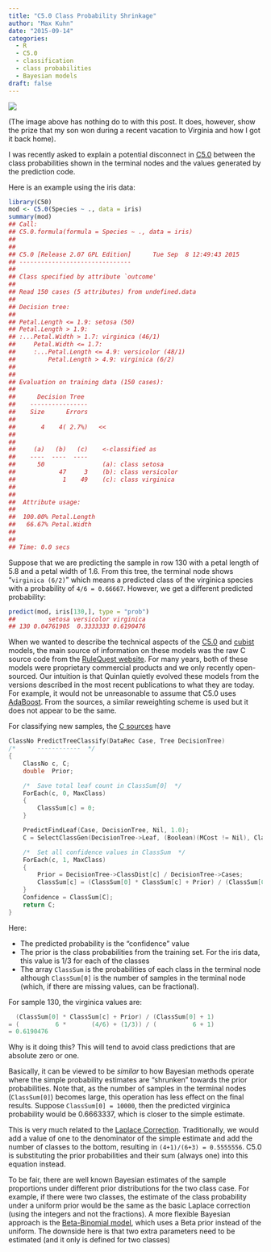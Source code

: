 ```yaml
---
title: "C5.0 Class Probability Shrinkage"
author: "Max Kuhn"
date: "2015-09-14"
categories:
  - R
  - C5.0
  - classification
  - class probabilities
  - Bayesian models
draft: false
---
```


![](pika.png){fig-align="center"}

(The image above has nothing do to with this post. It does, however, show the prize that my son won during a recent vacation to Virginia and how I got it back home). 

I was recently asked to explain a potential disconnect in [C5.0](https://github.com/topepo/C5.0) between the class probabilities shown in the terminal nodes and the values generated by the prediction code. 

Here is an example using the iris data:

```r
library(C50)
mod <- C5.0(Species ~ ., data = iris)
summary(mod)
## Call:
## C5.0.formula(formula = Species ~ ., data = iris)
## 
## 
## C5.0 [Release 2.07 GPL Edition]  	Tue Sep  8 12:49:43 2015
## -------------------------------
## 
## Class specified by attribute `outcome'
## 
## Read 150 cases (5 attributes) from undefined.data
## 
## Decision tree:
## 
## Petal.Length <= 1.9: setosa (50)
## Petal.Length > 1.9:
## :...Petal.Width > 1.7: virginica (46/1)
##     Petal.Width <= 1.7:
##     :...Petal.Length <= 4.9: versicolor (48/1)
##         Petal.Length > 4.9: virginica (6/2)
## 
## 
## Evaluation on training data (150 cases):
## 
## 	    Decision Tree   
## 	  ----------------  
## 	  Size      Errors  
## 
## 	     4    4( 2.7%)   <<
## 
## 
## 	   (a)   (b)   (c)    <-classified as
## 	  ----  ----  ----
## 	    50                (a): class setosa
## 	          47     3    (b): class versicolor
## 	           1    49    (c): class virginica
## 
## 
## 	Attribute usage:
## 
## 	100.00%	Petal.Length
## 	 66.67%	Petal.Width
## 
## 
## Time: 0.0 secs
```

Suppose that we are predicting the sample in row 130 with a petal length of 5.8 and a petal width of 1.6. From this tree, the terminal node shows "`virginica (6/2)`" which means a predicted class of the virginica species with a probability of `4/6 = 0.66667`. However, we get a different predicted probability:

```r
predict(mod, iris[130,], type = "prob")
##         setosa versicolor virginica
## 130 0.04761905  0.3333333 0.6190476
```

When we wanted to describe the technical aspects of the [C5.0](https://www.rulequest.com/see5-info.html) and [cubist](https://www.rulequest.com/cubist-info.html) models, the main source of information on these models was the raw C source code from the [RuleQuest website](https://www.rulequest.com/download.html). For many years, both of these models were proprietary commercial products and we only recently open-sourced. Our intuition is that Quinlan quietly evolved these models from the versions described in the most recent publications to what they are today. For example, it would not be unreasonable to assume that C5.0 uses [AdaBoost](https://en.wikipedia.org/wiki/AdaBoost). From the sources, a similar reweighting scheme is used but it does not appear to be the same. 

For classifying new samples, the [C sources](https://github.com/topepo/C5.0/blob/master/pkg/C50/src/classify.c) have 

```c
ClassNo PredictTreeClassify(DataRec Case, Tree DecisionTree)
/*      ------------  */
{
    ClassNo	c, C;
    double	Prior;

    /*  Save total leaf count in ClassSum[0]  */
    ForEach(c, 0, MaxClass)
    {
	    ClassSum[c] = 0;
    }

    PredictFindLeaf(Case, DecisionTree, Nil, 1.0);
    C = SelectClassGen(DecisionTree->Leaf, (Boolean)(MCost != Nil), ClassSum);

    /*  Set all confidence values in ClassSum  */
    ForEach(c, 1, MaxClass)
    {
	    Prior = DecisionTree->ClassDist[c] / DecisionTree->Cases;
	    ClassSum[c] = (ClassSum[0] * ClassSum[c] + Prior) / (ClassSum[0] + 1);
    }
    Confidence = ClassSum[C];
    return C;
}
```

Here:

 * The predicted probability is the "confidence" value
 * The prior is the class probabilities from the training set. For the iris data, this value is 1/3 for each of the classes 
 * The array `ClassSum` is the probabilities of each class in the terminal node although `ClassSum[0]` is the number of samples in the terminal node (which, if there are missing values, can be fractional).
 
For sample 130, the virginica values are:

```c
  (ClassSum[0] * ClassSum[c] + Prior) / (ClassSum[0] + 1)
= (          6 *       (4/6) + (1/3)) / (          6 + 1) 
= 0.6190476
```

Why is it doing this? This will tend to avoid class predictions that are absolute zero or one.

Basically, it can be viewed to be _similar_ to how Bayesian methods operate where the simple probability estimates are "shrunken" towards the prior probabilities. Note that, as the number of samples in the terminal nodes (`ClassSum[0]`) becomes large, this operation has less effect on the final results. Suppose `ClassSum[0] = 10000`, then the predicted virginica probability would be 0.6663337, which is closer to the simple estimate. 

This is very much related to the [Laplace Correction](https://en.wikipedia.org/wiki/Additive_smoothing). Traditionally, we would add a value of one to the denominator of the simple estimate and add the number of classes to the bottom, resulting in `(4+1)/(6+3) = 0.5555556`. C5.0 is substituting the prior probabilities and their sum (always one) into this equation instead.

To be fair, there are well known Bayesian estimates of the sample proportions under different prior distributions for the two class case. For example, if there were two classes, the estimate of the class probability under a uniform prior would be the same as the basic Laplace correction (using the integers and not the fractions).  A more flexible Bayesian approach is the [Beta-Binomial model](https://en.wikipedia.org/wiki/Beta-binomial_distribution), which uses a Beta prior instead of the uniform. The downside here is that two extra parameters need to be estimated (and it only is defined for two classes)
